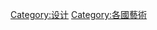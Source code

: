 {{Commonscat|Design by country}}
{{Categories by country|nocat}}

[[Category:设计|Category:设计]]
[[Category:各國藝術|Category:各國藝術]]
